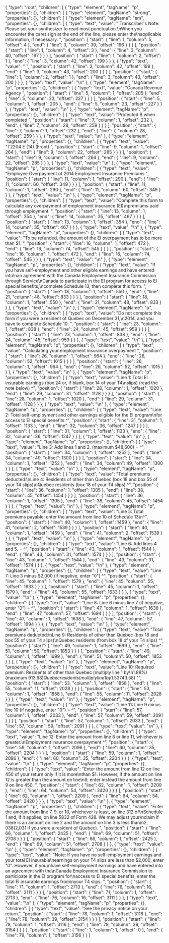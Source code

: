 {
  "type": "root",
  "children": [
    {
      "type": "element",
      "tagName": "p",
      "properties": {},
      "children": [
        {
          "type": "element",
          "tagName": "strong",
          "properties": {},
          "children": [
            {
              "type": "element",
              "tagName": "em",
              "properties": {},
              "children": [
                {
                  "type": "text",
                  "value": " Transcriber's Note: Please set your synthesizer to read most punctuation.\nWhen you encounter the caret sign at the end of the line, please enter the\napplicable information, if necessary. ",
                  "position": {
                    "start": {
                      "line": 1,
                      "column": 5,
                      "offset": 4
                    },
                    "end": {
                      "line": 3,
                      "column": 39,
                      "offset": 196
                    }
                  }
                }
              ],
              "position": {
                "start": {
                  "line": 1,
                  "column": 4,
                  "offset": 3
                },
                "end": {
                  "line": 3,
                  "column": 40,
                  "offset": 197
                }
              }
            }
          ],
          "position": {
            "start": {
              "line": 1,
              "column": 2,
              "offset": 1
            },
            "end": {
              "line": 3,
              "column": 42,
              "offset": 199
            }
          }
        },
        {
          "type": "text",
          "value": " ",
          "position": {
            "start": {
              "line": 3,
              "column": 42,
              "offset": 199
            },
            "end": {
              "line": 3,
              "column": 43,
              "offset": 200
            }
          }
        }
      ],
      "position": {
        "start": {
          "line": 1,
          "column": 2,
          "offset": 1
        },
        "end": {
          "line": 3,
          "column": 43,
          "offset": 200
        }
      }
    },
    {
      "type": "text",
      "value": "\n"
    },
    {
      "type": "element",
      "tagName": "p",
      "properties": {},
      "children": [
        {
          "type": "text",
          "value": "Canada Revenue Agency ",
          "position": {
            "start": {
              "line": 5,
              "column": 1,
              "offset": 205
            },
            "end": {
              "line": 5,
              "column": 23,
              "offset": 227
            }
          }
        }
      ],
      "position": {
        "start": {
          "line": 5,
          "column": 1,
          "offset": 205
        },
        "end": {
          "line": 5,
          "column": 23,
          "offset": 227
        }
      }
    },
    {
      "type": "text",
      "value": "\n"
    },
    {
      "type": "element",
      "tagName": "p",
      "properties": {},
      "children": [
        {
          "type": "text",
          "value": "Protected B when completed ",
          "position": {
            "start": {
              "line": 7,
              "column": 1,
              "offset": 232
            },
            "end": {
              "line": 7,
              "column": 28,
              "offset": 259
            }
          }
        }
      ],
      "position": {
        "start": {
          "line": 7,
          "column": 1,
          "offset": 232
        },
        "end": {
          "line": 7,
          "column": 28,
          "offset": 259
        }
      }
    },
    {
      "type": "text",
      "value": "\n"
    },
    {
      "type": "element",
      "tagName": "p",
      "properties": {},
      "children": [
        {
          "type": "text",
          "value": "T2204 E (14) (Front) ",
          "position": {
            "start": {
              "line": 9,
              "column": 1,
              "offset": 264
            },
            "end": {
              "line": 9,
              "column": 22,
              "offset": 285
            }
          }
        }
      ],
      "position": {
        "start": {
          "line": 9,
          "column": 1,
          "offset": 264
        },
        "end": {
          "line": 9,
          "column": 22,
          "offset": 285
        }
      }
    },
    {
      "type": "text",
      "value": "\n"
    },
    {
      "type": "element",
      "tagName": "p",
      "properties": {},
      "children": [
        {
          "type": "text",
          "value": "Employee Overpayment of 2014 Employment Insurance Premiums ",
          "position": {
            "start": {
              "line": 11,
              "column": 1,
              "offset": 290
            },
            "end": {
              "line": 11,
              "column": 60,
              "offset": 349
            }
          }
        }
      ],
      "position": {
        "start": {
          "line": 11,
          "column": 1,
          "offset": 290
        },
        "end": {
          "line": 11,
          "column": 60,
          "offset": 349
        }
      }
    },
    {
      "type": "text",
      "value": "\n"
    },
    {
      "type": "element",
      "tagName": "p",
      "properties": {},
      "children": [
        {
          "type": "text",
          "value": "Complete this form to calculate any overpayment of employment insurance (EI)\npremiums paid through employment. ",
          "position": {
            "start": {
              "line": 13,
              "column": 1,
              "offset": 354
            },
            "end": {
              "line": 14,
              "column": 35,
              "offset": 467
            }
          }
        }
      ],
      "position": {
        "start": {
          "line": 13,
          "column": 1,
          "offset": 354
        },
        "end": {
          "line": 14,
          "column": 35,
          "offset": 467
        }
      }
    },
    {
      "type": "text",
      "value": "\n"
    },
    {
      "type": "element",
      "tagName": "p",
      "properties": {},
      "children": [
        {
          "type": "text",
          "value": "To be refunded, the amount of the EI overpayment has to be more than $1. ",
          "position": {
            "start": {
              "line": 16,
              "column": 1,
              "offset": 472
            },
            "end": {
              "line": 16,
              "column": 74,
              "offset": 545
            }
          }
        }
      ],
      "position": {
        "start": {
          "line": 16,
          "column": 1,
          "offset": 472
        },
        "end": {
          "line": 16,
          "column": 74,
          "offset": 545
        }
      }
    },
    {
      "type": "text",
      "value": "\n"
    },
    {
      "type": "element",
      "tagName": "p",
      "properties": {},
      "children": [
        {
          "type": "text",
          "value": "If you have self-employment and other eligible earnings and have entered into\nan agreement with the Canada Employment Insurance Commission through Service\nCanada to participate in the EI program for access to EI special benefits,\ncomplete Schedule 13, then complete this form. ",
          "position": {
            "start": {
              "line": 18,
              "column": 1,
              "offset": 550
            },
            "end": {
              "line": 21,
              "column": 48,
              "offset": 833
            }
          }
        }
      ],
      "position": {
        "start": {
          "line": 18,
          "column": 1,
          "offset": 550
        },
        "end": {
          "line": 21,
          "column": 48,
          "offset": 833
        }
      }
    },
    {
      "type": "text",
      "value": "\n"
    },
    {
      "type": "element",
      "tagName": "p",
      "properties": {},
      "children": [
        {
          "type": "text",
          "value": "Do not complete this form if you were a resident of Quebec on December 31,\n2014, and you have to complete Schedule 10. ",
          "position": {
            "start": {
              "line": 23,
              "column": 1,
              "offset": 838
            },
            "end": {
              "line": 24,
              "column": 45,
              "offset": 959
            }
          }
        }
      ],
      "position": {
        "start": {
          "line": 23,
          "column": 1,
          "offset": 838
        },
        "end": {
          "line": 24,
          "column": 45,
          "offset": 959
        }
      }
    },
    {
      "type": "text",
      "value": "\n"
    },
    {
      "type": "element",
      "tagName": "p",
      "properties": {},
      "children": [
        {
          "type": "text",
          "value": "Calculating your employment insurance overpayment  ",
          "position": {
            "start": {
              "line": 26,
              "column": 1,
              "offset": 964
            },
            "end": {
              "line": 26,
              "column": 52,
              "offset": 1015
            }
          }
        }
      ],
      "position": {
        "start": {
          "line": 26,
          "column": 1,
          "offset": 964
        },
        "end": {
          "line": 26,
          "column": 52,
          "offset": 1015
        }
      }
    },
    {
      "type": "text",
      "value": "\n"
    },
    {
      "type": "element",
      "tagName": "p",
      "properties": {},
      "children": [
        {
          "type": "text",
          "value": "Line 1: Total EI insurable earnings (box 24 or, if blank, box 14 of your T4\nslips) (read the note below) ^",
          "position": {
            "start": {
              "line": 28,
              "column": 1,
              "offset": 1020
            },
            "end": {
              "line": 29,
              "column": 31,
              "offset": 1128
            }
          }
        }
      ],
      "position": {
        "start": {
          "line": 28,
          "column": 1,
          "offset": 1020
        },
        "end": {
          "line": 29,
          "column": 31,
          "offset": 1128
        }
      }
    },
    {
      "type": "text",
      "value": "\n"
    },
    {
      "type": "element",
      "tagName": "p",
      "properties": {},
      "children": [
        {
          "type": "text",
          "value": "Line 2: Total self-employment and other earnings eligible for the EI program\nfor access to EI special benefits ^",
          "position": {
            "start": {
              "line": 31,
              "column": 1,
              "offset": 1133
            },
            "end": {
              "line": 32,
              "column": 36,
              "offset": 1247
            }
          }
        }
      ],
      "position": {
        "start": {
          "line": 31,
          "column": 1,
          "offset": 1133
        },
        "end": {
          "line": 32,
          "column": 36,
          "offset": 1247
        }
      }
    },
    {
      "type": "text",
      "value": "\n"
    },
    {
      "type": "element",
      "tagName": "p",
      "properties": {},
      "children": [
        {
          "type": "text",
          "value": "Line 3: Add lines 1 and 2. (maximum $48,600) = ^",
          "position": {
            "start": {
              "line": 34,
              "column": 1,
              "offset": 1252
            },
            "end": {
              "line": 34,
              "column": 49,
              "offset": 1300
            }
          }
        }
      ],
      "position": {
        "start": {
          "line": 34,
          "column": 1,
          "offset": 1252
        },
        "end": {
          "line": 34,
          "column": 49,
          "offset": 1300
        }
      }
    },
    {
      "type": "text",
      "value": "\n"
    },
    {
      "type": "element",
      "tagName": "p",
      "properties": {},
      "children": [
        {
          "type": "text",
          "value": "Total premiums deducted:\nLine 4: Residents of other than Quebec (box 18 and box 55 of your T4 slips)\nQuebec residents (box 18 of your T4 slips) ^",
          "position": {
            "start": {
              "line": 36,
              "column": 1,
              "offset": 1305
            },
            "end": {
              "line": 38,
              "column": 45,
              "offset": 1454
            }
          }
        }
      ],
      "position": {
        "start": {
          "line": 36,
          "column": 1,
          "offset": 1305
        },
        "end": {
          "line": 38,
          "column": 45,
          "offset": 1454
        }
      }
    },
    {
      "type": "text",
      "value": "\n"
    },
    {
      "type": "element",
      "tagName": "p",
      "properties": {},
      "children": [
        {
          "type": "text",
          "value": "Line 5: Total premiums payable: enter the amount from line 10 of Schedule 13\n^",
          "position": {
            "start": {
              "line": 40,
              "column": 1,
              "offset": 1459
            },
            "end": {
              "line": 41,
              "column": 2,
              "offset": 1539
            }
          }
        }
      ],
      "position": {
        "start": {
          "line": 40,
          "column": 1,
          "offset": 1459
        },
        "end": {
          "line": 41,
          "column": 2,
          "offset": 1539
        }
      }
    },
    {
      "type": "text",
      "value": "\n"
    },
    {
      "type": "element",
      "tagName": "p",
      "properties": {},
      "children": [
        {
          "type": "text",
          "value": "Line 6: Add lines 4 and 5. = ^",
          "position": {
            "start": {
              "line": 43,
              "column": 1,
              "offset": 1544
            },
            "end": {
              "line": 43,
              "column": 31,
              "offset": 1574
            }
          }
        }
      ],
      "position": {
        "start": {
          "line": 43,
          "column": 1,
          "offset": 1544
        },
        "end": {
          "line": 43,
          "column": 31,
          "offset": 1574
        }
      }
    },
    {
      "type": "text",
      "value": "\n"
    },
    {
      "type": "element",
      "tagName": "p",
      "properties": {},
      "children": [
        {
          "type": "text",
          "value": "Line 7: Line 3 minus $2,000 (if negative, enter \"0\") ^",
          "position": {
            "start": {
              "line": 45,
              "column": 1,
              "offset": 1579
            },
            "end": {
              "line": 45,
              "column": 55,
              "offset": 1633
            }
          }
        }
      ],
      "position": {
        "start": {
          "line": 45,
          "column": 1,
          "offset": 1579
        },
        "end": {
          "line": 45,
          "column": 55,
          "offset": 1633
        }
      }
    },
    {
      "type": "text",
      "value": "\n"
    },
    {
      "type": "element",
      "tagName": "p",
      "properties": {},
      "children": [
        {
          "type": "text",
          "value": "Line 8: Line 6 minus line 7 (if negative, enter \"0\") = ^",
          "position": {
            "start": {
              "line": 47,
              "column": 1,
              "offset": 1638
            },
            "end": {
              "line": 47,
              "column": 57,
              "offset": 1694
            }
          }
        }
      ],
      "position": {
        "start": {
          "line": 47,
          "column": 1,
          "offset": 1638
        },
        "end": {
          "line": 47,
          "column": 57,
          "offset": 1694
        }
      }
    },
    {
      "type": "text",
      "value": "\n"
    },
    {
      "type": "element",
      "tagName": "p",
      "properties": {},
      "children": [
        {
          "type": "text",
          "value": "Total premiums deducted:\nLine 9: Residents of other than Quebec (box 18 and box 55 of your T4 slips)\nQuebec residents (from box 18 of your T4 slips) ^",
          "position": {
            "start": {
              "line": 49,
              "column": 1,
              "offset": 1699
            },
            "end": {
              "line": 51,
              "column": 50,
              "offset": 1853
            }
          }
        }
      ],
      "position": {
        "start": {
          "line": 49,
          "column": 1,
          "offset": 1699
        },
        "end": {
          "line": 51,
          "column": 50,
          "offset": 1853
        }
      }
    },
    {
      "type": "text",
      "value": "\n"
    },
    {
      "type": "element",
      "tagName": "p",
      "properties": {},
      "children": [
        {
          "type": "text",
          "value": "Line 10: Required premium: Residents of other than Quebec (multiply line 1 by\n1.88%) (maximum $913.68) Quebec residents (multiply line 1 by 1.53%) (maximum\n$743.58) ^",
          "position": {
            "start": {
              "line": 53,
              "column": 1,
              "offset": 1858
            },
            "end": {
              "line": 55,
              "column": 11,
              "offset": 2028
            }
          }
        }
      ],
      "position": {
        "start": {
          "line": 53,
          "column": 1,
          "offset": 1858
        },
        "end": {
          "line": 55,
          "column": 11,
          "offset": 2028
        }
      }
    },
    {
      "type": "text",
      "value": "\n"
    },
    {
      "type": "element",
      "tagName": "p",
      "properties": {},
      "children": [
        {
          "type": "text",
          "value": "Line 11: Line 9 minus line 10 (if negative, enter \"0\") = ^",
          "position": {
            "start": {
              "line": 57,
              "column": 1,
              "offset": 2033
            },
            "end": {
              "line": 57,
              "column": 59,
              "offset": 2091
            }
          }
        }
      ],
      "position": {
        "start": {
          "line": 57,
          "column": 1,
          "offset": 2033
        },
        "end": {
          "line": 57,
          "column": 59,
          "offset": 2091
        }
      }
    },
    {
      "type": "text",
      "value": "\n"
    },
    {
      "type": "element",
      "tagName": "p",
      "properties": {},
      "children": [
        {
          "type": "text",
          "value": "Line 12: Enter the amount from line 8 or line 11, whichever is greater.\nEmployment insurance overpayment ^",
          "position": {
            "start": {
              "line": 59,
              "column": 1,
              "offset": 2096
            },
            "end": {
              "line": 60,
              "column": 35,
              "offset": 2204
            }
          }
        }
      ],
      "position": {
        "start": {
          "line": 59,
          "column": 1,
          "offset": 2096
        },
        "end": {
          "line": 60,
          "column": 35,
          "offset": 2204
        }
      }
    },
    {
      "type": "text",
      "value": "\n"
    },
    {
      "type": "element",
      "tagName": "p",
      "properties": {},
      "children": [
        {
          "type": "text",
          "value": "Enter the amount from line 12 on line 450 of your return only if it is more\nthan $1. However, if the amount on line 12 is greater than the amount on line\n9, enter instead the amount from line 9 on line 450. ",
          "position": {
            "start": {
              "line": 62,
              "column": 1,
              "offset": 2209
            },
            "end": {
              "line": 64,
              "column": 54,
              "offset": 2420
            }
          }
        }
      ],
      "position": {
        "start": {
          "line": 62,
          "column": 1,
          "offset": 2209
        },
        "end": {
          "line": 64,
          "column": 54,
          "offset": 2420
        }
      }
    },
    {
      "type": "text",
      "value": "\n"
    },
    {
      "type": "element",
      "tagName": "p",
      "properties": {},
      "children": [
        {
          "type": "text",
          "value": "Enter the amount from line 7, 9, or 10, whichever is least, on line 312 of\nSchedule 1 and, if it applies, on line 5832 of Form 428. We may adjust your\nclaim if there is an amount on line 2 and the amount on line 3 is less than\n$2,038 ($2,031 if you were a resident of Quebec). ",
          "position": {
            "start": {
              "line": 66,
              "column": 1,
              "offset": 2425
            },
            "end": {
              "line": 69,
              "column": 51,
              "offset": 2708
            }
          }
        }
      ],
      "position": {
        "start": {
          "line": 66,
          "column": 1,
          "offset": 2425
        },
        "end": {
          "line": 69,
          "column": 51,
          "offset": 2708
        }
      }
    },
    {
      "type": "text",
      "value": "\n"
    },
    {
      "type": "element",
      "tagName": "p",
      "properties": {},
      "children": [
        {
          "type": "text",
          "value": "Note: If you have no self-employment earnings and your total EI insurable\nearnings on your T4 slips are less than $2,000, enter \"0\". However, if you\nhave self-employment earnings and have entered into an agreement with the\nCanada Employment Insurance Commission to participate in the EI program for\naccess to EI special benefits, enter the total EI insurable earnings from\nyour T4 slips. ",
          "position": {
            "start": {
              "line": 71,
              "column": 1,
              "offset": 2713
            },
            "end": {
              "line": 76,
              "column": 16,
              "offset": 3111
            }
          }
        }
      ],
      "position": {
        "start": {
          "line": 71,
          "column": 1,
          "offset": 2713
        },
        "end": {
          "line": 76,
          "column": 16,
          "offset": 3111
        }
      }
    },
    {
      "type": "text",
      "value": "\n"
    },
    {
      "type": "element",
      "tagName": "p",
      "properties": {},
      "children": [
        {
          "type": "text",
          "value": "See the privacy notice on your return.",
          "position": {
            "start": {
              "line": 78,
              "column": 1,
              "offset": 3116
            },
            "end": {
              "line": 78,
              "column": 39,
              "offset": 3154
            }
          }
        }
      ],
      "position": {
        "start": {
          "line": 78,
          "column": 1,
          "offset": 3116
        },
        "end": {
          "line": 78,
          "column": 39,
          "offset": 3154
        }
      }
    }
  ],
  "position": {
    "start": {
      "line": 1,
      "column": 1,
      "offset": 0
    },
    "end": {
      "line": 79,
      "column": 1,
      "offset": 3156
    }
  }
}
